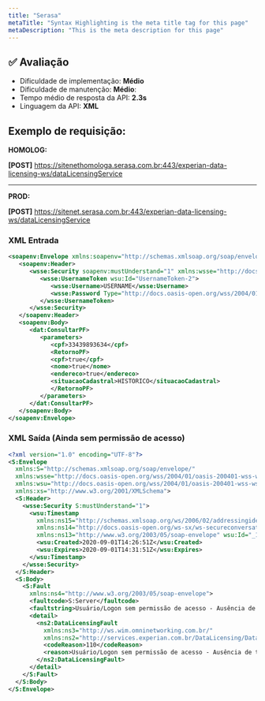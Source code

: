 ```yaml
---
title: "Serasa"
metaTitle: "Syntax Highlighting is the meta title tag for this page"
metaDescription: "This is the meta description for this page"
---
```


## ✅ Avaliação

- Dificuldade de implementação: **Médio**
- Dificuldade de manutenção: **Médio**:
- Tempo médio de resposta da API: **2.3s**
- Linguagem da API: **XML**

## Exemplo de requisição:

**HOMOLOG:**

**[POST]** https://sitenethomologa.serasa.com.br:443/experian-data-licensing-ws/dataLicensingService

<hr/>

**PROD:**

**[POST]** https://sitenet.serasa.com.br:443/experian-data-licensing-ws/dataLicensingService

### XML Entrada

```xml
<soapenv:Envelope xmlns:soapenv="http://schemas.xmlsoap.org/soap/envelope/" xmlns:dat="http://services.experian.com.br/DataLicensing/DataLicensingService/">
   <soapenv:Header>
      <wsse:Security soapenv:mustUnderstand="1" xmlns:wsse="http://docs.oasis-open.org/wss/2004/01/oasis-200401-wss-wssecurity-secext-1.0.xsd" xmlns:wsu="http://docs.oasis-open.org/wss/2004/01/oasis-200401-wss-wssecurity-utility-1.0.xsd">
         <wsse:UsernameToken wsu:Id="UsernameToken-2">
            <wsse:Username>USERNAME</wsse:Username>
            <wsse:Password Type="http://docs.oasis-open.org/wss/2004/01/oasis-200401-wss-username-token-profile-1.0#PasswordText">PASSWORD</wsse:Password>
         </wsse:UsernameToken>
      </wsse:Security>
   </soapenv:Header>
   <soapenv:Body>
      <dat:ConsultarPF>
         <parameters>
            <cpf>33439893634</cpf>
            <RetornoPF>
			<cpf>true</cpf>
			<nome>true</nome>
			<endereco>true</endereco>
			<situacaoCadastral>HISTORICO</situacaoCadastral>
            </RetornoPF>
         </parameters>
      </dat:ConsultarPF>
   </soapenv:Body>
</soapenv:Envelope>
```

### XML Saída (Ainda sem permissão de acesso)

```xml
<?xml version="1.0" encoding="UTF-8"?>
<S:Envelope
  xmlns:S="http://schemas.xmlsoap.org/soap/envelope/"
  xmlns:wsse="http://docs.oasis-open.org/wss/2004/01/oasis-200401-wss-wssecurity-secext-1.0.xsd"
  xmlns:wsu="http://docs.oasis-open.org/wss/2004/01/oasis-200401-wss-wssecurity-utility-1.0.xsd"
  xmlns:xs="http://www.w3.org/2001/XMLSchema">
  <S:Header>
    <wsse:Security S:mustUnderstand="1">
      <wsu:Timestamp
        xmlns:ns15="http://schemas.xmlsoap.org/ws/2006/02/addressingidentity"
        xmlns:ns14="http://docs.oasis-open.org/ws-sx/ws-secureconversation/200512"
        xmlns:ns13="http://www.w3.org/2003/05/soap-envelope" wsu:Id="_1">
        <wsu:Created>2020-09-01T14:26:51Z</wsu:Created>
        <wsu:Expires>2020-09-01T14:31:51Z</wsu:Expires>
      </wsu:Timestamp>
    </wsse:Security>
  </S:Header>
  <S:Body>
    <S:Fault
      xmlns:ns4="http://www.w3.org/2003/05/soap-envelope">
      <faultcode>S:Server</faultcode>
      <faultstring>Usuário/Logon sem permissão de acesso - Ausência de transação</faultstring>
      <detail>
        <ns2:DataLicensingFault
          xmlns:ns3="http://ws.wim.omninetworking.com.br/"
          xmlns:ns2="http://services.experian.com.br/DataLicensing/DataLicensingService/">
          <codeReason>110</codeReason>
          <reason>Usuário/Logon sem permissão de acesso - Ausência de transação</reason>
        </ns2:DataLicensingFault>
      </detail>
    </S:Fault>
  </S:Body>
</S:Envelope>
```

